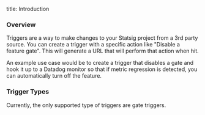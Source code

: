 title: Introduction

### Overview
Triggers are a way to make changes to your Statsig project from a 3rd party source.
You can create a trigger with a specific action like "Disable a feature gate".
This will generate a URL that will perform that action when hit.

An example use case would be to create a trigger that disables a gate and hook it up to
a Datadog monitor so that if metric regression is detected, you can automatically 
turn off the feature.

### Trigger Types
Currently, the only supported type of triggers are gate triggers.
